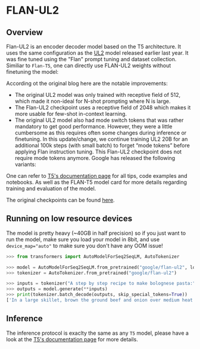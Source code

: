<!--Copyright 2023 The HuggingFace Team. All rights reserved.

Licensed under the Apache License, Version 2.0 (the "License"); you may not use this file except in compliance with
the License. You may obtain a copy of the License at

http://www.apache.org/licenses/LICENSE-2.0

Unless required by applicable law or agreed to in writing, software distributed under the License is distributed on
an "AS IS" BASIS, WITHOUT WARRANTIES OR CONDITIONS OF ANY KIND, either express or implied. See the License for the
specific language governing permissions and limitations under the License.
-->

# FLAN-UL2

## Overview

Flan-UL2 is an encoder decoder model based on the T5 architecture. It uses the same configuration as the [UL2](ul2) model released earlier last year. 
It was fine tuned using the "Flan" prompt tuning and dataset collection. Similiar to `Flan-T5`,  one can directly use FLAN-UL2 weights without finetuning the model:


According ot the original blog here are the notable improvements:

- The original UL2 model was only trained with receptive field of 512, which made it non-ideal for N-shot prompting where N is large.
- The Flan-UL2 checkpoint uses a receptive field of 2048 which makes it more usable for few-shot in-context learning.
- The original UL2 model also had mode switch tokens that was rather mandatory to get good performance. However, they were a little cumbersome as this requires often some changes during inference or finetuning. In this update/change, we continue training UL2 20B for an additional 100k steps (with small batch) to forget “mode tokens” before applying Flan instruction tuning. This Flan-UL2 checkpoint does not require mode tokens anymore.
Google has released the following variants:


One can refer to [T5's documentation page](t5) for all tips, code examples and notebooks. As well as the FLAN-T5 model card for more details regarding training and evaluation of the model.

The original checkpoints can be found [here](https://github.com/google-research/t5x/blob/main/docs/models.md#flan-ul2-checkpoints).


## Running on low resource devices

The model is pretty heavy (~40GB in half precision) so if you just want to run the model, make sure you load your model in 8bit, and use `device_map="auto"` to make sure  you don't have any OOM issue!

```python
>>> from transformers import AutoModelForSeq2SeqLM, AutoTokenizer

>>> model = AutoModelForSeq2SeqLM.from_pretrained("google/flan-ul2", load_in_8bit=True, device_map="auto")
>>> tokenizer = AutoTokenizer.from_pretrained("google/flan-ul2")

>>> inputs = tokenizer("A step by step recipe to make bolognese pasta:", return_tensors="pt")
>>> outputs = model.generate(**inputs)
>>> print(tokenizer.batch_decode(outputs, skip_special_tokens=True))
['In a large skillet, brown the ground beef and onion over medium heat. Add the garlic']
```

## Inference

The inference protocol is exaclty the same as any `T5` model, please have a look at the [T5's documentation page](t5) for more details.
